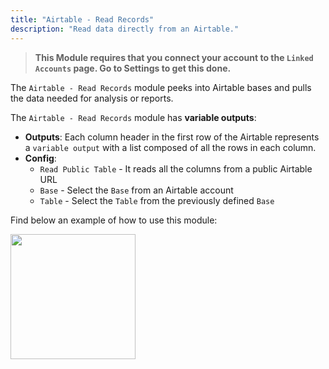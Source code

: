 ```yaml
---
title: "Airtable - Read Records"
description: "Read data directly from an Airtable."
---
```


> **This Module requires that you connect your account to the `Linked Accounts` page. Go to Settings to get this done.**

The `Airtable - Read Records` module peeks into Airtable bases and pulls the data needed for analysis or reports.

The `Airtable - Read Records` module has **variable outputs**:

- **Outputs**: Each column header in the first row of the Airtable represents a `variable output` with a list composed of all the rows in each column.
- **Config**:
  - `Read Public Table` - It reads all the columns from a public Airtable URL
  - `Base` - Select the `Base` from an Airtable account
  - `Table` - Select the `Table` from the previously defined `Base`

Find below an example of how to use this module:

<img height="200" src="/images/AReadR.png" />
